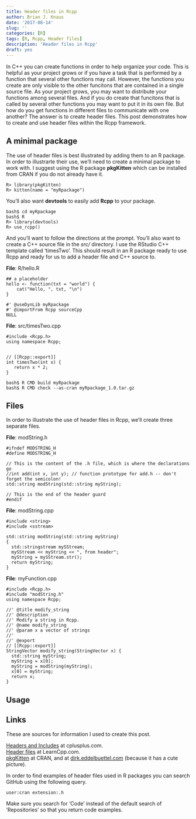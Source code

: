 ```yaml
---
title: Header files in Rcpp
author: Brian J. Knaus
date: '2017-08-14'
slug: ''
categories: [R]
tags: [R, Rcpp, Header files]
description: 'Header files in Rcpp'
draft: yes
---
```



In C++ you can create functions in order to help organize your code.
This is helpful as your project grows or if you have a task that is performed by a function that several other functions may call.
However, the functions you create are only visible to the other funcitons that are contained in a single source file.
As your project grows, you may want to distribute your functions among several files.
And if you do create that funcitons that is called by several other functions you may want to put it in its own file.
But how do you get functions in different files to communicate with one another?
The answer is to create header files.
This post demonstrates how to create and use header files within the Rcpp framework.


## A minimal package


The use of header files is best illustrated by adding them to an R package.
In order to illustrarte their use, we'll need to create a minimal package to work with.
I suggest using the R package **pkgKitten** which can be installed from CRAN if you do not already have it.


```
R> library(pkgKitten)
R> kitten(name = "myRpackage")
```

You'll also want **devtools** to easily add **Rcpp** to your package.


```
bash$ cd myRpackage
bash$ R
R> library(devtools)
R> use_rcpp()
```

And you'll want to follow the directions at the prompt.
You'll also want to create a C++ source file in the *src/* directory.
I use the RStudio C++ template called 'timesTwo'.
This should result in an R package ready to use Rcpp and ready for us to add a header file and C++ source to.



**File**: R/hello.R
```
## a placeholder
hello <- function(txt = "world") {
    cat("Hello, ", txt, "\n")
}

#' @useDynLib myRpackage
#' @importFrom Rcpp sourceCpp
NULL
```

**File**: src/timesTwo.cpp
```
#include <Rcpp.h>
using namespace Rcpp;


// [[Rcpp::export]]
int timesTwo(int x) {
   return x * 2;
}
```


```
bash$ R CMD build myRpackage
bash$ R CMD check --as-cran myRpackage_1.0.tar.gz
```


## Files


In order to illustrate the use of header files in Rcpp, we'll create three separate files.


**File**: modString.h
```
#ifndef MODSTRING_H
#define MODSTRING_H

// This is the content of the .h file, which is where the declarations go
//int add(int x, int y); // function prototype for add.h -- don't forget the semicolon!
std::string modString(std::string myString);

// This is the end of the header guard
#endif
```

**File**: modString.cpp
```
#include <string>
#include <sstream>

std::string modString(std::string myString)
{
  std::stringstream mySStream;
  mySStream << myString << ", from header";
  myString = mySStream.str();
  return myString;
}
```

**File**: myFunction.cpp
```
#include <Rcpp.h>
#include "modString.h"
using namespace Rcpp;

//' @title modify_string
//' @description
//' Modify a string in Rcpp.
//' @name modify_string
//' @param x a vector of strings
//' 
//' @export
// [[Rcpp::export]]
StringVector modify_string(StringVector x) {
  std::string myString;
  myString = x[0];
  myString = modString(myString);
  x[0] = myString;
  return x;
}
```

## Usage




## Links

These are sources for information I used to create this post.

[Headers and Includes](http://www.cplusplus.com/forum/articles/10627/) at cplusplus.com.    
[Header files](http://www.learncpp.com/cpp-tutorial/19-header-files/) at LearnCpp.com.    
[pkgKitten](https://CRAN.R-project.org/package=pkgKitten) at CRAN, and at [dirk.eddelbuettel.com ](http://dirk.eddelbuettel.com/code/pkgkitten.html) (because it has a cute picture).    


In order to find examples of header files used in R packages you can search GitHub using the following query.



```
user:cran extension:.h
```

Make sure you search for 'Code' instead of the default search of 'Repositories' so that you return code examples.

